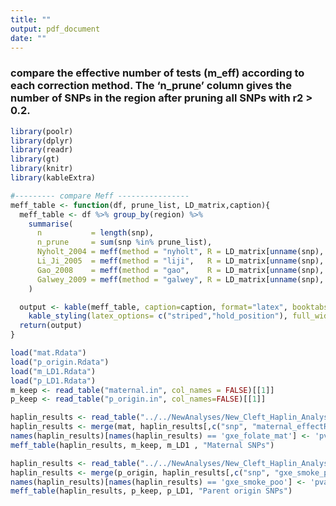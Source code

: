 ```yaml
---
title: ""
output: pdf_document
date: ""
---
```


### compare the effective number of tests (m_eff) according to each correction method. The 'n_prune' column gives the number of SNPs in the region after pruning all SNPs with r2 > 0.2. 

```r
library(poolr)
library(dplyr)
library(readr)
library(gt)
library(knitr)
library(kableExtra)

#--------- compare Meff ----------------
meff_table <- function(df, prune_list, LD_matrix,caption){
  meff_table <- df %>% group_by(region) %>% 
    summarise(
      n           = length(snp),
      n_prune     = sum(snp %in% prune_list),
      Nyholt_2004 = meff(method = "nyholt", R = LD_matrix[unname(snp), unname(snp)]),
      Li_Ji_2005  = meff(method = "liji",   R = LD_matrix[unname(snp), unname(snp)]),
      Gao_2008    = meff(method = "gao",    R = LD_matrix[unname(snp), unname(snp)]),
      Galwey_2009 = meff(method = "galwey", R = LD_matrix[unname(snp), unname(snp)])
    )

  output <- kable(meff_table, caption=caption, format="latex", booktabs=TRUE) %>%
    kable_styling(latex_options= c("striped","hold_position"), full_width=TRUE)
  return(output)
}

load("mat.Rdata")
load("p_origin.Rdata")
load("m_LD1.Rdata")
load("p_LD1.Rdata")
m_keep <- read_table("maternal.in", col_names = FALSE)[[1]]
p_keep <- read_table("p_origin.in", col_names=FALSE)[[1]]
```


```r
haplin_results <- read_table("../../NewAnalyses/New_Cleft_Haplin_Analysis/Input_and_Output_Files/maternal_folate_OFC_haplin.txt")
haplin_results <- merge(mat, haplin_results[,c("snp", "maternal_effectRR", "gxe_folate_mat", "maf", "no_env_mat_RR", "env_mat_RR")], by="snp")
names(haplin_results)[names(haplin_results) == 'gxe_folate_mat'] <- 'pval'
meff_table(haplin_results, m_keep, m_LD1 , "Maternal SNPs")
```



```r
haplin_results <- read_table("../../NewAnalyses/New_Cleft_Haplin_Analysis/Input_and_Output_Files/parental_smoke_OFC_haplin.txt")
haplin_results <- merge(p_origin, haplin_results[,c("snp", "gxe_smoke_poo", "maf", "POO_effect_RR", "env_poo_RR", "no_env_poo_RR", "father_POO_effectRR")], by="snp")
names(haplin_results)[names(haplin_results) == 'gxe_smoke_poo'] <- 'pval'
meff_table(haplin_results, p_keep, p_LD1, "Parent origin SNPs")
```


